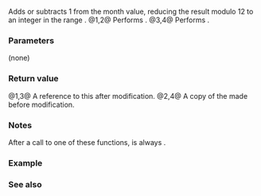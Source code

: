 {{cpp/chrono/month/title|operator++|operator--}}
{{cpp/chrono/month/navbar}}
{{dcl begin}}
{{dcl|since=c++20|num=1|
constexpr std::chrono::month&amp; operator++() noexcept;
}}
{{dcl|since=c++20|num=2|
constexpr std::chrono::month operator++( int ) noexcept;
}}
{{dcl|since=c++20|num=3|
constexpr std::chrono::month&amp; operator--() noexcept;
}}
{{dcl|since=c++20|num=4|
constexpr std::chrono::month operator--( int ) noexcept;
}}
{{dcl end}}

Adds or subtracts 1 from the month value, reducing the result modulo 12 to an integer in the range {{closed range|1|12}}.
@1,2@ Performs {{c|1=*this += std::chrono::months{1};}}.
@3,4@ Performs {{c|1=*this -= std::chrono::months{1};}}.

===Parameters===
(none)

===Return value===
@1,3@ A reference to this {{tt|month}} after modification.
@2,4@ A copy of the {{tt|month}} made before modification.

===Notes===
After a call to one of these functions, {{c|ok()}} is always {{c|true}}.

===Example===
{{example
|code=
#include &lt;cassert&gt;
#include &lt;chrono&gt;
#include &lt;iostream&gt;

int main()
{
    std::chrono::month m{6};

    ++m;
    assert(m == std::chrono::month(7));

    --m;
    assert(m == std::chrono::month(6));

    m = std::chrono::December;
    m++; // rounds up to January
    assert(m.ok());
    std::cout &lt;&lt; unsigned(m) &lt;&lt; '\n';

    m = std::chrono::January;
    m--; // rounds down to December
    assert(m.ok());
    std::cout &lt;&lt; unsigned(m) &lt;&lt; '\n';
}
|output=
1
12
}}

===See also===
{{dsc begin}}
{{dsc inc|cpp/chrono/month/dsc operator_arith}}
{{dsc inc|cpp/chrono/month/dsc operator_arith 2}}
{{dsc end}}

{{langlinks|es|ja|ru|zh}}